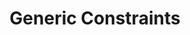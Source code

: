 ---
id: "q_ts_hard_010"
questionType: "MULTIPLE_CHOICE"
title: "Generic Constraints"
description: "How do you constrain a generic type to extend another type?"
difficulty: "HARD"
category: "Type Script"
options:
  - "function<T>(x: T extends U)"
  - "function<T: U>(x: T)"
  - "function<T extends U>(x: T)"
  - "function<T = U>(x: T)"
correctAnswer: 2
---